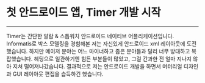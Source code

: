 # 첫 안드로이드 앱, Timer 개발 시작

---

Timer는 간단한 알람 & 스톱워치 안드로이드 네이티브 어플리케이션입니다.  
Informatis로 박스 모델링을 경험해본 저는 자신있게 안드로이드 xml 레이아웃에 도전했습니다.
하지만 메이저 분야는 어느 마이너하고 좁은 분야들과 달리 너무 방대하고 복잡했습니다. 헤딩으로 일관하기엔 힘든 부분들이 많았고, 그걸 간과한 전 얼마 지나지 않아 지쳐 떨어져나갔습니다.
결과적으로 저는 안드로이드 개발을 하면서 머터리얼 디자인과 GUI 레이아웃 편집을 습득하긴 했습니다.

<RepoCard repository="timer" />
